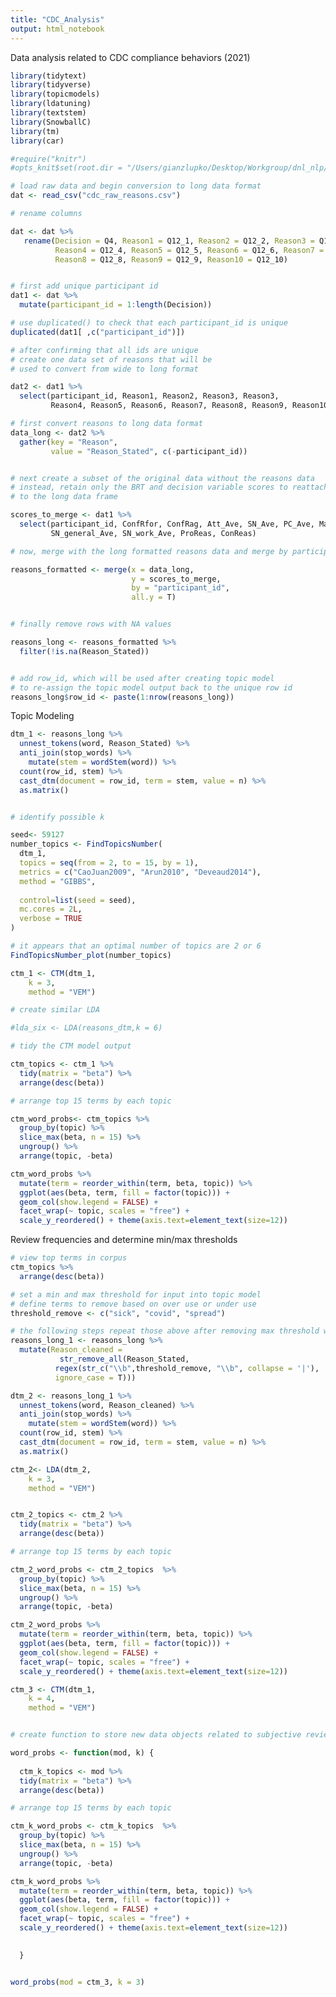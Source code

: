 ```yaml
---
title: "CDC_Analysis"
output: html_notebook
---
```


Data analysis related to CDC compliance behaviors (2021) 

```r

library(tidytext) 
library(tidyverse)
library(topicmodels) 
library(ldatuning)
library(textstem) 
library(SnowballC) 
library(tm)
library(car) 

#require("knitr")
#opts_knit$set(root.dir = "/Users/gianzlupko/Desktop/Workgroup/dnl_nlp/Studies/CDC_2021/data") 

```



```r
# load raw data and begin conversion to long data format 
dat <- read_csv("cdc_raw_reasons.csv")

# rename columns

dat <- dat %>%
   rename(Decision = Q4, Reason1 = Q12_1, Reason2 = Q12_2, Reason3 = Q12_3, 
          Reason4 = Q12_4, Reason5 = Q12_5, Reason6 = Q12_6, Reason7 = Q12_7, 
          Reason8 = Q12_8, Reason9 = Q12_9, Reason10 = Q12_10)  


# first add unique participant id 
dat1 <- dat %>%
  mutate(participant_id = 1:length(Decision))

# use duplicated() to check that each participant_id is unique 
duplicated(dat1[ ,c("participant_id")])

# after confirming that all ids are unique
# create one data set of reasons that will be 
# used to convert from wide to long format 

dat2 <- dat1 %>%
  select(participant_id, Reason1, Reason2, Reason3, Reason3, 
         Reason4, Reason5, Reason6, Reason7, Reason8, Reason9, Reason10)  

# first convert reasons to long data format
data_long <- dat2 %>%
  gather(key = "Reason", 
         value = "Reason_Stated", c(-participant_id)) 


# next create a subset of the original data without the reasons data
# instead, retain only the BRT and decision variable scores to reattach
# to the long data frame

scores_to_merge <- dat1 %>%
  select(participant_id, ConfRfor, ConfRag, Att_Ave, SN_Ave, PC_Ave, MacroReasoning_3_items_standardized_Ave, 
         SN_general_Ave, SN_work_Ave, ProReas, ConReas)

# now, merge with the long formatted reasons data and merge by participant_id

reasons_formatted <- merge(x = data_long, 
                           y = scores_to_merge, 
                           by = "participant_id", 
                           all.y = T)


# finally remove rows with NA values 

reasons_long <- reasons_formatted %>%
  filter(!is.na(Reason_Stated)) 


# add row_id, which will be used after creating topic model
# to re-assign the topic model output back to the unique row id 
reasons_long$row_id <- paste(1:nrow(reasons_long))


```



Topic Modeling

```r

dtm_1 <- reasons_long %>%
  unnest_tokens(word, Reason_Stated) %>%
  anti_join(stop_words) %>%
    mutate(stem = wordStem(word)) %>%
  count(row_id, stem) %>%
  cast_dtm(document = row_id, term = stem, value = n) %>%
  as.matrix() 


# identify possible k 

seed<- 59127
number_topics <- FindTopicsNumber(
  dtm_1,
  topics = seq(from = 2, to = 15, by = 1),
  metrics = c("CaoJuan2009", "Arun2010", "Deveaud2014"),
  method = "GIBBS",
  
  control=list(seed = seed),
  mc.cores = 2L,
  verbose = TRUE
)

# it appears that an optimal number of topics are 2 or 6
FindTopicsNumber_plot(number_topics) 


```






```r

ctm_1 <- CTM(dtm_1, 
    k = 3, 
    method = "VEM")

# create similar LDA 

#lda_six <- LDA(reasons_dtm,k = 6) 

# tidy the CTM model output 

ctm_topics <- ctm_1 %>%
  tidy(matrix = "beta") %>%
  arrange(desc(beta))

# arrange top 15 terms by each topic 

ctm_word_probs<- ctm_topics %>%
  group_by(topic) %>%
  slice_max(beta, n = 15) %>% 
  ungroup() %>%
  arrange(topic, -beta)

ctm_word_probs %>%
  mutate(term = reorder_within(term, beta, topic)) %>%
  ggplot(aes(beta, term, fill = factor(topic))) +
  geom_col(show.legend = FALSE) +
  facet_wrap(~ topic, scales = "free") +
  scale_y_reordered() + theme(axis.text=element_text(size=12)) 

```




Review frequencies and determine min/max thresholds 

```r
# view top terms in corpus
ctm_topics %>%
  arrange(desc(beta)) 

# set a min and max threshold for input into topic model
# define terms to remove based on over use or under use 
threshold_remove <- c("sick", "covid", "spread")

# the following steps repeat those above after removing max threshold word 
reasons_long_1 <- reasons_long %>%   
  mutate(Reason_cleaned = 
           str_remove_all(Reason_Stated, 
          regex(str_c("\\b",threshold_remove, "\\b", collapse = '|'), 
          ignore_case = T)))

dtm_2 <- reasons_long_1 %>%
  unnest_tokens(word, Reason_cleaned) %>%
  anti_join(stop_words) %>%
    mutate(stem = wordStem(word)) %>%
  count(row_id, stem) %>%
  cast_dtm(document = row_id, term = stem, value = n) %>%
  as.matrix()  

ctm_2<- LDA(dtm_2, 
    k = 3, 
    method = "VEM")


ctm_2_topics <- ctm_2 %>%
  tidy(matrix = "beta") %>%
  arrange(desc(beta))

# arrange top 15 terms by each topic 

ctm_2_word_probs <- ctm_2_topics  %>%
  group_by(topic) %>%
  slice_max(beta, n = 15) %>% 
  ungroup() %>%
  arrange(topic, -beta)

ctm_2_word_probs %>%
  mutate(term = reorder_within(term, beta, topic)) %>%
  ggplot(aes(beta, term, fill = factor(topic))) +
  geom_col(show.legend = FALSE) +
  facet_wrap(~ topic, scales = "free") +
  scale_y_reordered() + theme(axis.text=element_text(size=12))
```



```r

ctm_3 <- CTM(dtm_1, 
    k = 4, 
    method = "VEM")


# create function to store new data objects related to subjective review of model output 

word_probs <- function(mod, k) { 
  
  ctm_k_topics <- mod %>%
  tidy(matrix = "beta") %>%
  arrange(desc(beta))

# arrange top 15 terms by each topic 

ctm_k_word_probs <- ctm_k_topics  %>%
  group_by(topic) %>%
  slice_max(beta, n = 15) %>% 
  ungroup() %>%
  arrange(topic, -beta)

ctm_k_word_probs %>%
  mutate(term = reorder_within(term, beta, topic)) %>%
  ggplot(aes(beta, term, fill = factor(topic))) +
  geom_col(show.legend = FALSE) +
  facet_wrap(~ topic, scales = "free") +
  scale_y_reordered() + theme(axis.text=element_text(size=12))
  

  }


word_probs(mod = ctm_3, k = 3) 





```













